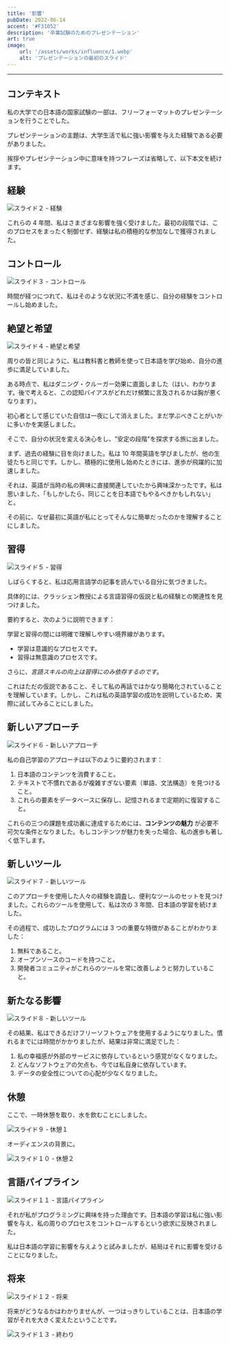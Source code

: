 ```yaml
---
title: '影響'
pubDate: 2022-06-14
accent: '#F31052'
description: '卒業試験のためのプレゼンテーション'
art: true
image:
    url: '/assets/works/influence/1.webp'
    alt: 'プレゼンテーションの最初のスライド'
---
```


---

## コンテキスト

私の大学での日本語の国家試験の一部は、フリーフォーマットのプレゼンテーションを行うことでした。

プレゼンテーションの主題は、大学生活で私に強い影響を与えた経験である必要がありました。

挨拶やプレゼンテーション中に意味を持つフレーズは省略して、以下本文を続けます。

## 経験

![スライド２ - 経験](/assets/works/influence/2.webp)

これらの 4 年間、私はさまざまな影響を強く受けました。最初の段階では、このプロセスをまったく制御せず、経験は私の積極的な参加なしで獲得されました。

## コントロール

![スライド３ - コントロール](/assets/works/influence/3.webp)

時間が経つにつれて、私はそのような状況に不満を感じ、自分の経験をコントロールし始めました。

## 絶望と希望

![スライド４ - 絶望と希望](/assets/works/influence/4.webp)

周りの皆と同じように、私は教科書と教師を使って日本語を学び始め、自分の進歩に満足していました。

ある時点で、私はダニング・クルーガー効果に直面しました（はい、わかります。後で考えると、この認知バイアスがどれだけ頻繁に言及されるかは胸が悪くなります）。

初心者として感じていた自信は一夜にして消えました。まだ学ぶべきことがいかに多いかを実感しました。

そこで、自分の状況を変える決心をし、"安定の段階"を探求する旅に出ました。

まず、過去の経験に目を向けました。私は 10 年間英語を学びましたが、他の生徒たちと同じです。しかし、積極的に使用し始めたときには、進歩が飛躍的に加速しました。

それは、英語が当時の私の興味に直接関連していたから興味深かったです。私は思いました、「もしかしたら、同じことを日本語でもやるべきかもしれない」と。

その前に、なぜ最初に英語が私にとってそんなに簡単だったのかを理解することにしました。

## 習得

![スライド５ - 習得](/assets/works/influence/5.webp)

しばらくすると、私は応用言語学の記事を読んでいる自分に気づきました。

具体的には、クラッシェン教授による言語習得の仮説と私の経験との関連性を見つけました。

要約すると、次のように説明できます：

学習と習得の間には明確で理解しやすい境界線があります。

-   学習は意識的なプロセスです。
-   習得は無意識のプロセスです。

さらに、_言語スキルの向上は習得にのみ依存するのです_。

これはただの仮説であること、そして私の再話ではかなり簡略化されていることを理解しています。しかし、これは私の英語学習の成功を説明しているため、実際に試してみることにしました。

## 新しいアプローチ

![スライド６ - 新しいアプローチ](/assets/works/influence/6.webp)

私の自己学習のアプローチは以下のように要約されます：

1. 日本語のコンテンツを消費すること。
2. テキストで不慣れであるが複雑すぎない要素（単語、文法構造）を見つけること。
3. これらの要素をデータベースに保存し、記憶されるまで定期的に復習すること。

これらの三つの課題を成功裏に達成するためには、**コンテンツの魅力** が必要不可欠な条件となりました。もしコンテンツが魅力を失った場合、私の進歩も著しく低下します。

## 新しいツール

![スライド７ - 新しいツール](/assets/works/influence/7.webp)

このアプローチを使用した人々の経験を調査し、便利なツールのセットを見つけました。これらのツールを使用して、私は次の 3 年間、日本語の学習を続けました。

その過程で、成功したプログラムには 3 つの重要な特徴があることがわかりました：

1. 無料であること。
2. オープンソースのコードを持つこと。
3. 開発者コミュニティがこれらのツールを常に改善しようと努力していること。

## 新たなる影響

![スライド８ - 新しいツール](/assets/works/influence/8.webp)

その結果、私はできるだけフリーソフトウェアを使用するようになりました。慣れるまでには時間がかかりましたが、結果は非常に満足でした：

1. 私の幸福感が外部のサービスに依存しているという感覚がなくなりました。
2. どんなソフトウェアの欠点も、今では私自身に依存しています。
3. データの安全性についての心配が少なくなりました。

## 休憩

ここで、一時休憩を取り、水を飲むことにしました。

![スライド９ - 休憩１](/assets/works/influence/9.webp)

オーディエンスの背景に。

![スライド１０ - 休憩２](/assets/works/influence/10.webp)

## 言語パイプライン

![スライド１１ - 言語パイプライン](/assets/works/influence/11.webp)

それが私がプログラミングに興味を持った理由です。日本語の学習は私に強い影響を与え、私の周りのプロセスをコントロールするという欲求に反映されました。

私は日本語の学習に影響を与えようと試みましたが、結局はそれに影響を受けることになりました。

## 将来

![スライド１２ - 将来](/assets/works/influence/12.webp)

将来がどうなるかはわかりませんが、一つはっきりしていることは、日本語の学習がそれを大きく変えたということです。

![スライド１３ - 終わり](/assets/works/influence/13.webp)
